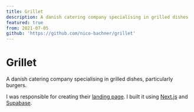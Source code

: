 ```yaml
---
title: Grillet
description: A danish catering company specialising in grilled dishes
featured: true
from: 2021-07-05
github: 'https://github.com/nico-bachner/grillet'
---
```


# Grillet

A danish catering company specialising in grilled dishes, particularly burgers.

I was responsible for creating their [landing page](https://grillet.dk). I built it using [Next.js](https://nextjs.org) and [Supabase](https://supabase.io).
